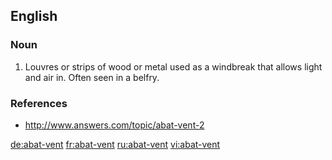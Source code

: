 ==English==

===Noun===
{{en-noun}}

# {{architecture}} Louvres or strips of wood or metal used as a windbreak that allows light and air in.  Often seen in a belfry.

===References===
*http://www.answers.com/topic/abat-vent-2

[[de:abat-vent]]
[[fr:abat-vent]]
[[ru:abat-vent]]
[[vi:abat-vent]]